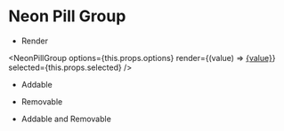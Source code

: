 
# Neon Pill Group

- Render

<NeonPillGroup
    options={this.props.options}
    render={(value) => <a href="/">{value}</a>}
    selected={this.props.selected}
/>

- Addable

<NeonPillGroup
    addable
    addText="Add Text"
    options={this.props.options}
    selected={this.props.selected}
    onChange={this.props.onChange}
/>

- Removable

<NeonPillGroup
    removable
    options={this.props.options}
    selected={this.props.selected}
    onChange={this.props.onChange}
/>

- Addable and Removable

<NeonPillGroup
    addable
    removable
    addText="Add Text"
    options={this.props.options}
    selected={this.props.selected}
    onChange={this.props.onChange}
/>
